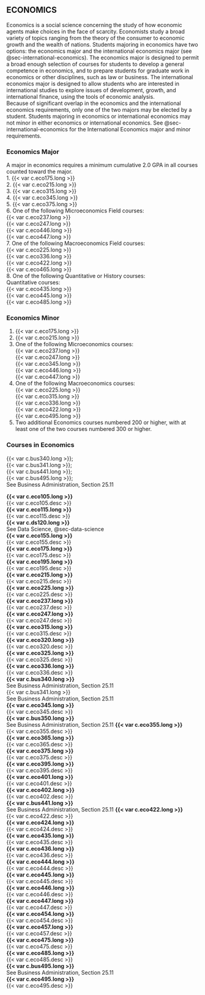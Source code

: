 ## ECONOMICS
Economics is a social science concerning the study of how economic agents make choices in the face of scarcity. Economists study a broad variety of topics ranging from the theory of the consumer to economic growth and the wealth of nations. Students majoring in economics have two options: the economics major and the international economics major (see @sec-international-economics). The economics major is designed to permit a broad enough selection of courses for students to develop a general competence in economics, and to prepare students for graduate work in economics or other disciplines, such as law or business. The international economics major is designed to allow students who are interested in international studies to explore issues of development, growth, and international finance, using the tools of economic analysis.  
Because of significant overlap in the economics and the international economics requirements, only one of the two majors may be elected by a student. Students majoring in economics or international economics may not minor in either economics or international economics.  See @sec-international-economics for the International Economics major and minor requirements.

### Economics Major 
A major in economics requires a minimum cumulative 2.0 GPA in all courses counted toward the major.  
1. {{< var c.eco175.long >}}  
2. {{< var c.eco215.long >}}  
3. {{< var c.eco315.long >}}  
4. {{< var c.eco345.long >}}  
5. {{< var c.eco375.long >}}  
6. One of the following Microeconomics Field courses:   
  {{< var c.eco237.long >}}  
  {{< var c.eco247.long >}}  
  {{< var c.eco446.long >}}  
  {{< var c.eco447.long >}}  
7. One of the following Macroeconomics Field courses:  
  {{< var c.eco225.long >}}  
  {{< var c.eco336.long >}}  
  {{< var c.eco422.long >}}  
  {{< var c.eco465.long >}}  
8. One of the following Quantitative or History courses:  
  Quantitative courses:  
    {{< var c.eco435.long >}}  
    {{< var c.eco445.long >}}  
    {{< var c.eco485.long >}}  

### Economics Minor 
1. {{< var c.eco175.long >}}
2. {{< var c.eco215.long >}}
3. One of the following Microeconomics courses:   
   {{< var c.eco237.long >}}  
   {{< var c.eco247.long >}}  
   {{< var c.eco345.long >}}  
   {{< var c.eco446.long >}}  
   {{< var c.eco447.long >}}  
4.	One of the following Macroeconomics courses:   
   {{< var c.eco225.long >}}  
   {{< var c.eco315.long >}}  
   {{< var c.eco336.long >}}  
   {{< var c.eco422.long >}}  
   {{< var c.eco495.long >}}  
5. Two additional Economics courses numbered 200 or higher, with at least one of the two courses numbered 300 or higher.

### Courses in Economics

{{< var c.bus340.long >}};  
{{< var c.bus341.long >}};  
{{< var c.bus441.long >}};  
{{< var c.bus495.long >}};  
See Business Administration, Section 25.11

**{{< var c.eco105.long >}}**   
  {{< var c.eco105.desc >}}   
**{{< var c.eco115.long >}}**   
  {{< var c.eco115.desc >}}   
**{{< var c.ds120.long >}}**   
See Data Science, @sec-data-science  
**{{< var c.eco155.long >}}**    
  {{< var c.eco155.desc >}}   
**{{< var c.eco175.long >}}**  
  {{< var c.eco175.desc >}}  
**{{< var c.eco195.long >}}**  
  {{< var c.eco195.desc >}}  
**{{< var c.eco215.long >}}**  
  {{< var c.eco215.desc >}}  
**{{< var c.eco225.long >}}**  
  {{< var c.eco225.desc >}}  
**{{< var c.eco237.long >}}**  
  {{< var c.eco237.desc >}}  
**{{< var c.eco247.long >}}**  
  {{< var c.eco247.desc >}}  
**{{< var c.eco315.long >}}**  
  {{< var c.eco315.desc >}}  
**{{< var c.eco320.long >}}**  
  {{< var c.eco320.desc >}}  
**{{< var c.eco325.long >}}**  
  {{< var c.eco325.desc >}}  
**{{< var c.eco336.long >}}**  
  {{< var c.eco336.desc >}}  
**{{< var c.bus340.long >}}**  
See Business Administration, Section 25.11  
  {{< var c.bus341.long >}}  
See Business Administration, Section 25.11   
**{{< var c.eco345.long >}}**  
  {{< var c.eco345.desc >}}  
**{{< var c.bus350.long >}}**  
See Business Administration, Section 25.11
**{{< var c.eco355.long >}}**  
  {{< var c.eco355.desc >}}  
**{{< var c.eco365.long >}}**  
  {{< var c.eco365.desc >}}  
**{{< var c.eco375.long >}}**   
  {{< var c.eco375.desc >}}   
**{{< var c.eco395.long >}}**   
  {{< var c.eco395.desc >}}      
**{{< var c.eco401.long >}}**    
  {{< var c.eco401.desc >}}   
**{{< var c.eco402.long >}}**  
  {{< var c.eco402.desc >}}  
**{{< var c.bus441.long >}}**  
See Business Administration, Section 25.11 
**{{< var c.eco422.long >}}**  
  {{< var c.eco422.desc >}}  
**{{< var c.eco424.long >}}**  
  {{< var c.eco424.desc >}}  
**{{< var c.eco435.long >}}**  
  {{< var c.eco435.desc >}}   
**{{< var c.eco436.long >}}**  
  {{< var c.eco436.desc >}}  
**{{< var c.eco444.long >}}**  
  {{< var c.eco444.desc >}}  
**{{< var c.eco445.long >}}**   
  {{< var c.eco445.desc >}}   
**{{< var c.eco446.long >}}**   
  {{< var c.eco446.desc >}}      
**{{< var c.eco447.long >}}**    
  {{< var c.eco447.desc >}}   
**{{< var c.eco454.long >}}**  
  {{< var c.eco454.desc >}}  
**{{< var c.eco457.long >}}**  
  {{< var c.eco457.desc >}}  
**{{< var c.eco475.long >}}**  
  {{< var c.eco475.desc >}}  
**{{< var c.eco485.long >}}**  
  {{< var c.eco485.desc >}}   
**{{< var c.bus495.long >}}**  
See Business Administration, Section 25.11  
**{{< var c.eco495.long >}}**  
  {{< var c.eco495.desc >}}  

